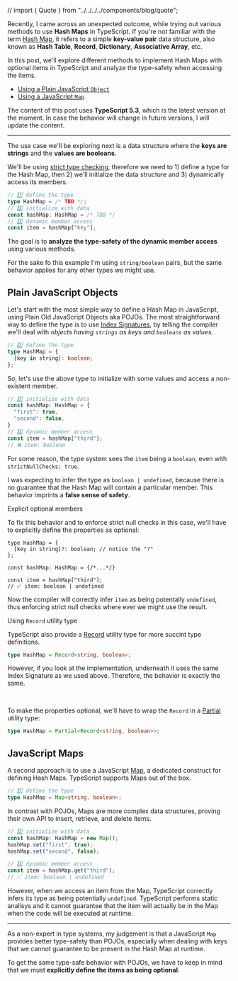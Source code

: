 // import { Quote } from "../../../../components/blog/quote";



Recently, I came across an unexpected outcome, while trying out various methods to use **Hash Maps** in TypeScript. If you're not familiar with the term [Hash Map](https://en.wikipedia.org/wiki/Hash_table), it refers to a simple **key-value pair** data structure, also known as **Hash Table**, **Record**, **Dictionary**, **Associative Array**, etc.

In this post, we'll explore different methods to implement Hash Maps with optional items in TypeScript and analyze the type-safety when accessing the items.

- [Using a Plain JavaScript `Object`](#plain-javascript-objects)
- [Using a JavaScript `Map`](#javascript-maps)

<Note>The content of this post uses <b>TypeScript 5.3</b>, which is the latest version at the moment. In case the behavior will change in future versions, I will update the content.</Note>

---

The use case we'll be exploring next is a data structure where the **keys are strings** and the **values are booleans**.

We'll be using [strict type checking](https://www.typescriptlang.org/tsconfig#strict), therefore we need to 1) define a type for the Hash Map, then 2) we'll initialize the data structure and 3) dynamically access its members.

```ts
// 1️⃣ define the type
type HashMap = /* TBD */;
// 2️⃣ initialize with data
const hashMap: HashMap = /* TDB */
// 3️⃣ dynamic member access
const item = hashMap["key"];
```

The goal is to **analyze the type-safety of the dynamic member access** using various methods.

<Note>For the sake fo this example I'm using <code>string/boolean</code> pairs, but the same behavior applies for any other types we might use.</Note>

## Plain JavaScript Objects

Let's start with the most simple way to define a Hash Map in JavaScript, using Plain Old JavaScript Objects aka POJOs. The most straightforward way to define the type is to use [Index Signatures](https://www.typescriptlang.org/docs/handbook/2/objects.html#index-signatures), by telling the compiler we'll deal with _objects having `strings` as keys and `booleans` as values_.

```ts
// 1️⃣ define the type
type HashMap = {
  [key in string]: boolean;
};
```

So, let's use the above type to initialize with some values and access a non-existent member.

```ts
// 2️⃣ initialize with data
const hashMap: HashMap = {
  "first": true,
  "second": false,
}
// 3️⃣ dynamic member access
const item = hashMap["third"];
// ❌ item: boolean
```

For some reason, the type system sees the `item` being a `boolean`, even with `strictNullChecks: true`.

I was expecting to infer the type as `boolean | undefined`, because there is no guarantee that the Hash Map will contain a particular member. This behavior imprints a **false sense of safety**.

<Subheading>Explicit optional members</Subheading>

To fix this behavior and to enforce strict null checks in this case, we'll have to explicitly define the properties as optional:

```ts{2}
type HashMap = {
  [key in string]?: boolean; // notice the "?"
};

const hashMap: HashMap = {/*...*/}

const item = hashMap["third"];
// ✅ item: boolean | undefined
```

Now the compiler will correctly infer `item` as being potentally `undefined`, thus enforcing strict null checks where ever we might use the result.

<Subheading>Using <code>Record</code> utility type</Subheading>

TypeScript also provide a [Record](https://www.typescriptlang.org/docs/handbook/utility-types.html#recordkeys-type) utility type for more succint type definitions.

```ts
type HashMap = Record<string, boolean>;
```

However, if you look at the implementation, underneath it uses the same Index Signature as we used above. Therefore, the behavior is exactly the same.

<br />

To make the properties optional, we'll have to wrap the `Record` in a [Partial](https://www.typescriptlang.org/docs/handbook/utility-types.html#partialtype) utility type:

```ts
type HashMap = Partial<Record<string, boolean>>;
```

## JavaScript Maps

A second approach is to use a JavaScript [Map](https://developer.mozilla.org/en-US/docs/Web/JavaScript/Reference/Global_Objects/Map), a dedicated construct for defining Hash Maps. TypeScript supports Maps out of the box.

```ts
// 1️⃣ define the type
type HashMap = Map<string, boolean>;
```

In contrast with POJOs, Maps are more complex data structures, proving their own API to insert, retrieve, and delete items.
```ts
// 2️⃣ initialize with data
const hashMap: HashMap = new Map();
hashMap.set("first", true);
hashMap.set("second", false);

// 3️⃣ dynamic member access
const item = hashMap.get("third");
// ✅ item: boolean | undefined
```

However, when we access an item from the Map, TypeScript correctly infers its type as being potentially `undefined`. TypeScript performs static analisys and it cannot guarantee that the item will actually be in the Map when the code will be executed at runtime.

---

As a non-expert in type systems, my judgement is that a JavaScript `Map` provides better type-safety than POJOs, especially when dealing with keys that we cannot guarantee to be present in the Hash Map at runtime.

To get the same type-safe behavior with POJOs, we have to keep in mind that we must **explicitly define the items as being optional**.